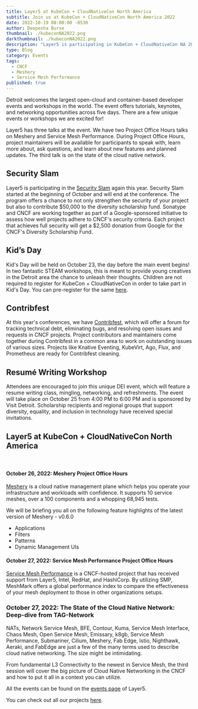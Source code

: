 ```yaml
---
title: Layer5 at KubeCon + CloudNativeCon North America
subtitle: Join us at KubeCon + CloudNativeCon North America 2022
date: 2022-10-19 08:00:00 -0530
author: Deepesha Burse
thumbnail: ./kubeconNA2022.png
darkthumbnail: ./kubeconNA2022.png
description: "Layer5 is participating in KubeCon + CloudNativeCon NA 2022"
type: Blog
category: Events
tags:
  - CNCF
  - Meshery
  - Service Mesh Performance
published: true
---
```



<BlogWrapper>
<p>
  Detroit welcomes the largest open-cloud and container-based developer events and workshops in the world. The event offers tutorials, keynotes, and networking 
  opportunities across five days. There are a few unique events or workshops we are excited for! 
</p>
<p>
  Layer5 has three talks at the event. We have two Project Office Hours talks on Meshery and Service Mesh Performance. During Project Office Hours, project 
  maintainers will be available for participants to speak with, learn more about, ask questions, and learn about new features and planned updates. The third talk is 
  on the state of the cloud native network. 
</p>


<h2>Security Slam</h2>
<p>
  Layer5 is participating in the <a href = "https://events.linuxfoundation.org/kubecon-cloudnativecon-north-america/attend/experiences/#security-slam">Security Slam</a> again this year. Security Slam started at the beginning of October and will end at the conference. The program 
offers a chance to not only strengthen the security of your project but also to contribute $50,000 to the diversity scholarship fund. Sonatype and CNCF are working 
together as part of a Google-sponsored initiative to assess how well projects adhere to CNCF's security criteria. Each project that achieves full security will get 
a $2,500 donation from Google for the CNCF's Diversity Scholarship Fund.
</p>

<h2>Kid’s Day</h2>
<p>
Kid's Day will be held on October 23, the day before the main event begins! In two fantastic STEAM workshops, this is meant to provide young creatives in the Detroit 
area the chance to unleash their thoughts. Children are not required to register for KubeCon + CloudNativeCon in order to take part in Kid's Day. You can 
  pre-register for the same <a href = "https://docs.google.com/forms/d/e/1FAIpQLSfVosJ43gSGC_d2Uenxe4vjdihHENwfSL5-acLZljxKgvyKyg/viewform">here</a>.
</p>

<h2>Contribfest</h2>
<p>
At this year's conferences, we have <a href = "https://kccncna2022.sched.com/overview/type/ContribFest?iframe=no">Contribfest</a>, which will offer a forum for tracking technical debt, eliminating bugs, and resolving open issues and requests 
in CNCF projects. Project contributors and maintainers come together during Contribfest in a common area to work on outstanding issues of various sizes. Projects 
like Knative Eventing, KubeVirt, Ago, Flux, and Prometheus are ready for Contribfest cleaning. 
</p>

<h2>Resumé Writing Workshop</h2>
<p>
Attendees are encouraged to join this unique DEI event, which will feature a resume writing class, mingling, networking, and refreshments. The event will take place 
on October 25 from 4:00 PM to 6:00 PM and is sponsored by Visit Detroit. Scholarship recipients and regional groups that support diversity, equality, and inclusion 
in technology have received special invitations.
</p>

<h2>Layer5 at KubeCon + CloudNativeCon North America</h2>
  </br>
<h4>October 26, 2022: Meshery Project Office Hours</h4>
<p>
<a href = "https://layer5.io/cloud-native-management/meshery">Meshery</a> is a cloud native management plane which helps you operate your infrastructure and workloads with confidence. It supports 10 service meshes, over a 100 
components and a whopping 68,945 tests. 
</p>
  
<p> We will be briefing you all on the following feature highlights of the latest version of Meshery - v0.6.0
 <ul>
   <li> Applications </li>
   <li> Filters </li>
   <li> Patterns </li>
   <li> Dynamic Management UIs </li>
  </ul>
  </p>

<h4>October 27, 2022: Service Mesh Performance Project Office Hours</h4>
<p>
  <a href = "https://layer5.io/projects/service-mesh-performance">Service Mesh Performance</a> is a CNCF-hosted project that has received support from Layer5, Intel, RedHat, and HashiCorp. By utilizing SMP, MeshMark offers a global 
performance index to compare the effectiveness of your mesh deployment to those in other organizations setups.
</p>

<h3>October 27, 2022: The State of the Cloud Native Network: Deep-dive from TAG-Network</h3>
<p>
NATs, Network Service Mesh, BFE, Contour, Kuma, Service Mesh Interface, Chaos Mesh, Open Service Mesh, Emissary, k8gb, Service Mesh Performance, Submariner, Cilium, 
Meshery, Fab Edge, Istio, Nighthawk, Aeraki, and FabEdge are just a few of the many terms used to describe cloud native networking. The size might be intimidating.
</p>
<p>
From fundamental L3 Connectivity to the newest in Service Mesh, the third session will cover the big picture of Cloud Native Networking in the CNCF and how to put 
it all in a context you can utilize.
</p>

<p>All the events can be found on the <a href = "https://layer5.io/community/events/">events page</a> of Layer5. </p>
<p>You can check out all our projects <a href = "https://layer5.io/projects">here</a>. </p>

</BlogWrapper>
